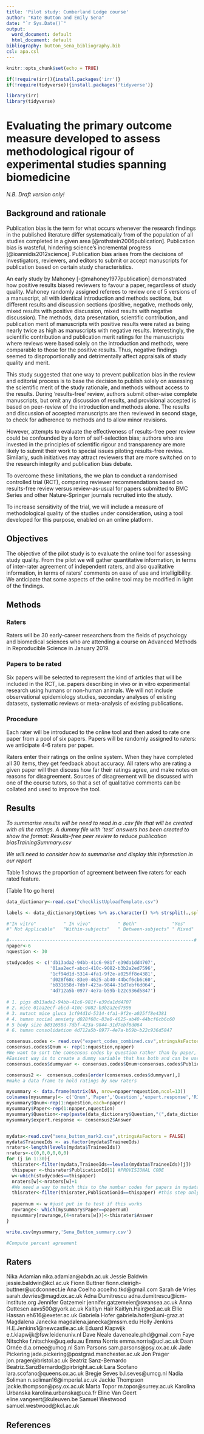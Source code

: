 ```yaml
---
title: 'Pilot study: Cumberland Lodge course'
author: "Kate Button and Emily Sena"
date: "`r Sys.Date()`"
output:
  word_document: default
  html_document: default
bibliography: button_sena_bibliography.bib
csl: apa.csl
---
```


```r
knitr::opts_chunk$set(echo = TRUE)
```
```r
if(!require(irr)){install.packages('irr')}
if(!require(tidyverse)){install.packages('tidyverse')}

library(irr)
library(tidyverse)
```
# Evaluating the primary outcome measure developed to assess methodological rigour of experimental studies spanning biomedicine

*N.B. Draft version only!* 

## Background and rationale 
Publication bias is the term for what occurs whenever the research findings in the published literature differ systematically from of the population of all studies completed in a given area [@rothstein2006publication]. Publication bias is wasteful, hindering science’s incremental progress [@ioannidis2012science]. Publication bias arises from the decisions of investigators, reviewers, and editors to submit or accept manuscripts for publication based on certain study characteristics. 

An early study by Mahoney [-@mahoney1977publication] demonstrated how positive results biased reviewers to favour a paper, regardless of study quality. Mahoney randomly assigned referees to review one of 5 versions of a manuscript, all with identical introduction and methods sections, but different results and discussion sections (positive, negative, methods only, mixed results with positive discussion, mixed results with negative discussion). The methods, data presentation, scientific contribution, and publication merit of manuscripts with positive results were rated as being nearly twice as high as manuscripts with negative results. Interestingly, the scientific contribution and publication merit ratings for the manuscripts where reviews were based solely on the introduction and methods, were comparable to those for the positive results. Thus, negative findings seemed to disproportionally and detrimentally affect appraisals of study quality and merit.  
  
This study suggested that one way to prevent publication bias in the review and editorial process is to base the decision to publish solely on assessing the scientific merit of the study rationale, and methods without access to the results. During ‘results-free’ review, authors submit other-wise complete manuscripts, but omit any discussion of results, and provisional accepted is based on peer-review of the introduction and methods alone. The results and discussion of accepted manuscripts are then reviewed in second stage, to check for adherence to methods and to allow minor revisions.  
  
However, attempts to evaluate the effectiveness of results-free peer review could be confounded by a form of self-selection bias; authors who are invested in the principles of scientific rigour and transparency are more likely to submit their work to special issues piloting results-free review. Similarly, such initiatives may attract reviewers that are more switched on to the research integrity and publication bias debate.  

To overcome these limitations, the we plan to conduct a randomised controlled trial (RCT), comparing reviewer recommendations based on results-free review versus review-as-usual for papers submitted to BMC Series and other Nature-Springer journals recruited into the study. 

To increase sensitivity of the trial, we will include a measure of methodological quality of the studies under consideration, using a tool developed for this purpose, enabled on an online platform. 
  
## Objectives  

The objective of the pilot study is to evaluate the online tool for assessing study quality. From the pilot we will gather quantitative information, in terms of inter-rater agreement of independent raters, and also qualitative information, in terms of raters' comments on ease of use and intelligibility. We anticipate that some aspects of the online tool may be modified in light of the findings.  

## Methods

### Raters
Raters will be 30 early-career researchers from the fields of psychology and biomedical sciences who are attending a course on Advanced Methods in Reproducible Science in January 2019.

### Papers to be rated  

Six papers will be selected to represent the kind of articles that will be included in the RCT, i.e. papers describing in vivo or in vitro experimental research using humans or non-human animals. We will not include observational epidemiology studies, secondary analyses of existing datasets, systematic reviews or meta-analysis of existing publications.  
  
### Procedure 

Each rater will be introduced to the online tool and then asked to rate one paper from a pool of six papers. Papers will be randomly assigned to raters: we anticipate 4-6 raters per paper. 

Raters enter their ratings on the online system. When they have completed all 30 items, they get feedback about accuracy. All raters who are rating a given paper will then discuss how far their ratings agree, and make notes on reasons for disagreement. Sources of disagreement will be discussed with one of the course tutors, so that a set of qualitative comments can be collated and used to improve the tool.

  
## Results  

*To summarise results will be need to read in a .csv file that will be created with all the ratings. A dummy file with 'test' answers has been created to show the format: 
Results-free peer review to reduce publication biasTrainingSummary.csv*

*We will need to consider how to summarise and display this information in our report*


Table 1 shows the proportion of agreement between five raters for each rated feature. 

(Table 1 to go here)



```r
data_dictionary<-read.csv("checklistUploadTemplate.csv")

labels <- data_dictionary$Options %>% as.character() %>% strsplit(.,split=';', fixed=TRUE) %>% unlist() %>% unique()

#"In vitro"          " In vivo"          " Both"             "Yes"               " No"               " Partially"       
#" Not Applicable"   "Within-subjects"   " Between-subjects" " Mixed"

#--------------------------------------------------------------------#
npaper<-6
nquestion <- 30

studycodes <- c('db13ada2-94bb-41c6-981f-e39da1dd4707',
                '01aa2ecf-abcd-410c-9082-b3b2a2ed7596',
                '1cf94d1d-5314-4fa1-9f2e-a025ff8e4381',
                'd028f68c-83e0-4625-ab40-44bcf6cb6c60',
                'b831658d-7dbf-423a-9844-31d7ebf6d064',
                '4d712a5b-0977-4e7a-b59b-b22c936d5847')
                
# 1. pigs db13ada2-94bb-41c6-981f-e39da1dd4707
# 2. mice 01aa2ecf-abcd-410c-9082-b3b2a2ed7596
# 3. mutant mice gluca 1cf94d1d-5314-4fa1-9f2e-a025ff8e4381
# 4. human social anxiety d028f68c-83e0-4625-ab40-44bcf6cb6c60
# 5 body size b831658d-7dbf-423a-9844-31d7ebf6d064
# 6. human consolidation 4d712a5b-0977-4e7a-b59b-b22c936d5847

consensus.codes <- read.csv("expert_codes_combined.csv",stringsAsFactors = FALSE) #EM/KB answers, 30 codes for each of 6 papers 
consensus.codes$Qnum <- rep(1:nquestion,npaper)
#We want to sort the consensus codes by question rather than by paper, as that will make it easier to evaluate the questions
#Easiest way is to create a dummy variable that has both and can be used for sorting
consensus.codes$dummyvar <- consensus.codes$Qnum+consensus.codes$PublicationNumber/10

consensus2 <-  consensus.codes[order(consensus.codes$dummyvar),] 
#make a data frame to hold ratings by new raters

mysummary <- data.frame(matrix(NA, nrow=npaper*nquestion,ncol=13))
colnames(mysummary)<- c('Qnum','Paper','Question','expert.response','R1','R2','R3','R4','R5','R6','R7','R8','percent.agree')
mysummary$Qnum<-rep(1:nquestion,each=npaper)
mysummary$Paper<-rep(1:npaper,nquestion)
mysummary$Question<-rep(paste(data_dictionary$Question,"(",data_dictionary$Options,")"),each=npaper)
mysummary$expert.response <- consensus2$Answer


mydata<-read.csv("sena_button_mark2.csv",stringsAsFactors = FALSE)
mydata$TraineeIds <- as.factor(mydata$TraineeIds)
nraters<-length(levels(mydata$TraineeIds))
nraters<-c(0,0,0,0,0,0)
for (j in 1:30){
  thisrater<-filter(mydata,TraineeIds==levels(mydata$TraineeIds)[j])
  thispaper <-thisrater$PublicationId[1] #PROVISIONAL CODE
  w<-which(studycodes==thispaper)
  nraters[w]<-nraters[w]+1
  #We need a way to match this to the number codes for papers in mydata
  thisrater<-filter(thisrater,PublicationId==thispaper) #this step only needed at test phase where same rater did more than one paper. It just ensures only the first paper is included
  
  papernum <- w #just put in to test if this works
  rowrange<- which(mysummary$Paper==papernum)
  mysummary[rowrange,(4+nraters[w])]<-thisrater$Answer
}

write.csv(mysummary,'Sena_Button_summary.csv')

#Compute percent agreement


```

## Raters
<!-- It will be useful to have a list of names, affiliations and emails of all students who contribute a rating to this exercise. I have added name/email here in alphabetic order of surname, but these need reformatting to put a comma and the institution after the name, and the email in brackets. So please could you please add your institutional affiliation: this gives an opportunity for you to practice skills in Github. You will need to commit and then push the file when you have made the change.-->

Nika Adamian	nika.adamian@abdn.ac.uk
Jessie Baldwin	jessie.baldwin@kcl.ac.uk
Fionn Buttner	fionn.cleirigh-buttner@ucdconnect.ie
Ana Coelho	acoelho.tkd@gmail.com
Sarah de Vries	sarah.devries@magd.ox.ac.uk
Adna Dumitrescu	adna.dumitrescu@icm-institute.org
Jennifer Gatzemeir	jennifer.gatzemeier@swansea.ac.uk
Anna Guttesen	aavs500@york.ac.uk
Kaitlyn Hair	Kaitlyn.Hair@ed.ac.uk
Ellie Hassan	eh616@exeter.ac.uk
Gabriela Hofer	gabriela.hofer@uni-graz.at
Magdalena Janecka	magdalena.janecka@mssm.edu
Holly Jenkins	H.E.Jenkins1@newcastle.ac.uk
Eduard Klapwijk	e.t.klapwijk@fsw.leidenuniv.nl
Dave Neale	daveneale.phd@gmail.com
Faye Nitschke	f.nitschke@uq.edu.au
Emma Norris	emma.norris@ucl.ac.uk
Daan Ornée	d.a.ornee@umcg.nl
Sam Parsons	sam.parsons@psy.ox.ac.uk
Jade Pickering	jade.pickering@postgrad.manchester.ac.uk
Jon Prager	jon.prager@bristol.ac.uk
Beatriz Sanz-Bernardo	Beatriz.SanzBernardo@pirbright.ac.uk
Lara Scofano	lara.scofano@queens.ox.ac.uk
Bregje Seves	b.l.seves@umcg.nl
Nadia Soliman	n.soliman16@imperial.ac.uk
Jackie Thompson	jackie.thompson@psy.ox.ac.uk
Marta Topor	m.topor@surrey.ac.uk
Karolina Urbanska	karolina.urbanska@uca.fr
Eline Van Geert	eline.vangeert@kuleuven.be
Samuel Westwood	samuel.westwood@kcl.ac.uk

## References

<!-- Here's the original list of reference, but we're using a bibtex file now - MLS

Coursol A and Wagner EE. (1986) Effect of positive findings on submission and acceptance: A note of meta-analysis bias. Professional Psychology: Research and Parctice 17: 136-137. 
Dickersin K. (1990) The existence of publication bias and risk factors for its occurrence. JAMA 263: 1385-1389.  
Fanelli D. (2010) "Positive" results increase down the Hierarchy of the Sciences. PLoS One 5: e10068.  
Fanelli D. (2012) Negative results are disappearing from most disciplines and countries. Scientometrics: 891–904.  
Findley MG, Jensen NM, Malesky EJ, et al. (2016) Can results-free review reduce publication bias? The results and implications of a pilot study Comparative Political Studies: 1-37.  
Franco A, Malhotra N and Simonovits G. (2014) Publication bias in the social sciences: Unlocking the file drawer. Science 345: 1502-1505.  
Greenwald AG. (1975) Consequences of prejudice against the null hyptohesis Psychol Bull 82: 1-20. 
Ioannidis JP. (1998) Effect of the statistical significance of results on the time to completion and publication of randomized efficacy trials. JAMA 279: 281-286.  
Ioannidis JPA. (2012) Why Science Is Not Necessarily Self-Correcting. Perspectives on Psychological Science 7: 645-654.  
Mahoney MJ. (1977) Publication prejudices: An experimental study of confirmatory bias in the peer review system Cognit Ther Res 1: 161-175.  
Rothstein H, Sutton AJ and Borenstein M. (2005) Publication bias in meta-analysis : prevention, assessment and adjustments, Chichester: John Wiley.
Shadish WR, Jr., Doherty M and Montgomery LM. (1989) How many studies are in the file drawer? An estimate from the family/marital psychotherapy literature Clin Psychol Rev 9: 589-603.  
Smart RG. (1964) The importance of negative results in psychological research. The Canadian Psychologist 5: 225-232.  
Smith ML. (1980) Sex bias in counseling and psychotherapy Psychol Bull 87: 392-407. 
Sterling TD. (1959) Publication Decisions and Their Possible Effects on Inferences Drawn from Tests of Significance--Or Vice Versa. Journal of the American Statistical Association 54: 30-34.  
-->



